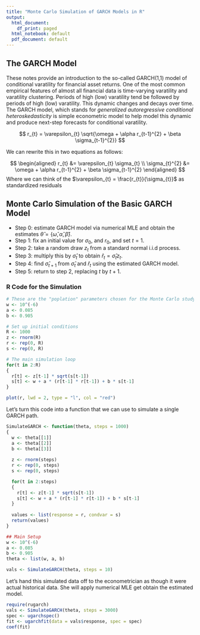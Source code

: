 ---
title: "Monte Carlo Simulation of GARCH Models in R"
output:
  html_document:
    df_print: paged
  html_notebook: default
  pdf_document: default
---

## The GARCH Model

These notes provide an introduction to the so-called GARCH(1,1) model of conditional varatility for financial asset returns. One of the most common empirical features of almost all financial data is time-varying varatility and varatility clustering. Periods of high (low) varatility tend be followed by periods of high (low) varatility. This dynamic changes and decays over time. The GARCH model, which stands for _generalized autoregressive conditional heteroskedasticity_ is simple econometric model to help model this dynamic and produce next-step forecasts for conditional varatility. 


$$
r_{t} = \varepsilon_{t} \sqrt{\omega + \alpha r_{t-1}^{2} + \beta \sigma_{t-1}^{2}}
$$

We can rewrite this in two equations as follows:

$$
\begin{aligned}
r_{t} &= \varepsilon_{t} \sigma_{t} \\
\sigma_{t}^{2} &= \omega + \alpha r_{t-1}^{2} + \beta \sigma_{t-1}^{2}
\end{aligned}
$$
Where we can think of the $\varepsilon_{t} = \frac{r_{t}}{\sigma_{t}}$ as standardized residuals


## Monte Carlo Simulation of the Basic GARCH Model

- Step 0: estimate GARCH model via numerical MLE and obtain the estimates $\hat{\theta} = \{\hat{\omega}, \hat{\alpha}, \hat{\beta}\}$.
- Step 1: fix an initial value for $\sigma_{0}$, and $r_{0}$, and set $t = 1$.
- Step 2: take a random draw $z_{t}$ from a standard normal i.i.d process.
- Step 3: multiply this by $\hat{\sigma}_{t}$ to obtain $\hat{r}_{t} = \hat{\sigma}_{t} z_{t}$.
- Step 4: find $\hat{\sigma}_{t+1}$ from $\hat{\sigma}_{t}$ and $\hat{r}_{t}$ using the estimated GARCH model.
- Step 5: return to step 2, replacing $t$ by $t+1$.


### R Code for the Simulation

```{R}
# These are the "poplation" parameters chosen for the Monte Carlo study
w <- 10^(-6)
a <- 0.085
b <- 0.905

# Set up initial conditions
R <- 1000
z <- rnorm(R)
r <- rep(0, R)
s <- rep(0, R)

# The main simulation loop
for(t in 2:R)
{
  r[t] <- z[t-1] * sqrt(s[t-1])
  s[t] <- w + a * (r[t-1] * r[t-1]) + b * s[t-1]
}

plot(r, lwd = 2, type = "l", col = "red")
```

Let's turn this code into a function that we can use to simulate a single GARCH path.

```{R}
SimulateGARCH <- function(theta, steps = 1000)
{
  w <- theta[[1]]
  a <- theta[[2]]
  b <- theta[[3]]
  
  z <- rnorm(steps)
  r <- rep(0, steps)
  s <- rep(0, steps)

  for(t in 2:steps)
  {
    r[t] <- z[t-1] * sqrt(s[t-1])
    s[t] <- w + a * (r[t-1] * r[t-1]) + b * s[t-1]
  }
  
  values <- list(response = r, condvar = s)
  return(values)
}

## Main Setup
w <- 10^(-6)
a <- 0.085
b <- 0.905
theta <- list(w, a, b)

vals <- SimulateGARCH(theta, steps = 10)
```


Let's hand this simulated data off to the econometrician as though it were actual historical data. She will apply numerical MLE get obtain the estimated model.

```{R}
require(rugarch)
vals <- SimulateGARCH(theta, steps = 3000)
spec <- ugarchspec()
fit <- ugarchfit(data = vals$response, spec = spec)
coef(fit)
```